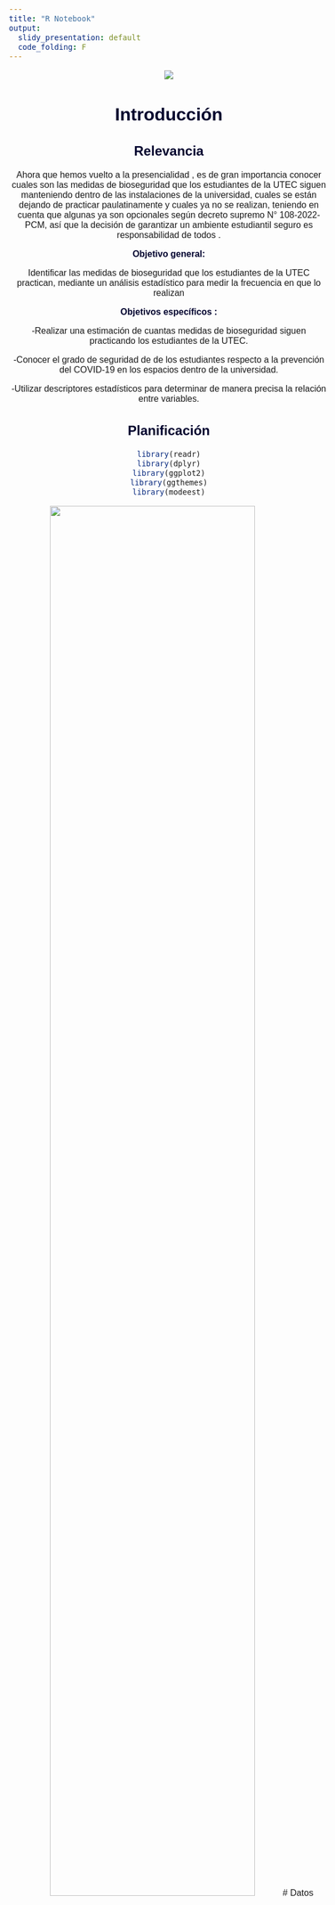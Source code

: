 ```yaml
---
title: "R Notebook"
output:
  slidy_presentation: default
  code_folding: F
---
```


<style type="text/css">
   body{
    font-family: "Helvetica", sans-serif;
    font-size: 16px;
   }
   strong {
    color: #00022e;
   }
   h1, h2 {
    color: #00022e;
   }
  </style>
  <center>
  
![](https://proyectos.utec.edu.pe/themes/custom/utec/logo.png)




# Introducción

## Relevancia    
Ahora que hemos vuelto a la presencialidad , es de gran  importancia conocer cuales son las medidas de bioseguridad que los estudiantes de la UTEC siguen manteniendo dentro de las instalaciones de la universidad, cuales se están dejando de practicar paulatinamente y cuales ya no se realizan, teniendo en cuenta que algunas ya son opcionales según decreto supremo N° 108-2022-PCM, así que la decisión de garantizar un ambiente estudiantil seguro es responsabilidad de todos .

**Objetivo general:**

Identificar las medidas de bioseguridad que los estudiantes de la UTEC practican, mediante un análisis estadístico para medir la frecuencia en que lo realizan

**Objetivos específicos :**

-Realizar una estimación de cuantas medidas de bioseguridad siguen practicando los estudiantes de la UTEC.

-Conocer el grado de seguridad de de los estudiantes respecto a la prevención del COVID-19 en los espacios dentro de la universidad.

-Utilizar descriptores estadísticos para determinar de manera precisa la relación entre variables.


## Planificación

```r
library(readr)
library(dplyr)
library(ggplot2)
library(ggthemes)
library(modeest)

```

![](planificación.jpeg){width=80%}
# Datos

## Recolección de datos 

Para la realización de este trabajo estadístico recolectamos nuestros datos mediante una encuesta creada en Google Forms, el cual contaba con preguntas puntuales relacionadas a las variables, además la mayoría fueron con opciones para evitar que se ingresen datos erróneos o atípicos y se realizara más rápido.

Para tener un mayor alcance cada uno de los integrantes de este grupo salimos a encuestar en puntos concurridos  de la universidad y compartimos nuestro link por grupos masivos de Whatsapp y Telegram en la que se encontraban estudiantes de la UTEC, además par dar un incentivo decidimos realizar un sorteo dirigido a todos los que llenaran la encuesta.

## Población, Muestra, Muestreo
**Población:**

Nuestra población de estudio fueron los estudiantes de pregrado de la Universidad de Ingeniería y Tecnología (UTEC) de todas las carreras y ciclos.

**Muestra:**

El tamaño de nuestra muestra fue de 211 observaciones

**Muestreo:**

El tipo de muestreo que realizamos para este estudio es ***muestreo aleatorio simple***, se determinó esto porque cada alumno de UTEC que pertenece a nuestra muestra tiene la misma probabilidad de ser seleccionado. Debemos recalcar que a pesar de los esfuerzos consideramos que nuestra muestra **no es representativa**, pero nos acercamos a ella.

##  Variables

+---------------------------------+--------------------+-------------------------------+
|VARIABLE                         | tipo               |restricción                    |
|                                 |                    |                               |
+---------------------------------+--------------------+-------------------------------+
|Ciclo                            | categórica-ordinal |Solo se puede escoger  un ciclo|
|                                 |                    |del 1 al 10.                   |
+---------------------------------+--------------------+-------------------------------+
|Carrera                          |categórica-nominal  |Solo se puede elegir una de las|
|                                 |                    |12 opciones.                   |
+---------------------------------+--------------------+-------------------------------+
|Edad                             |numérica-discreta   |entero no negativo mayor o     |
|                                 |                    |igual a 15                     |
+---------------------------------+--------------------+-------------------------------+
|Medidas                          |categórica-nominal  |No hubo restricciones          |
|                                 |                    |                               |
+---------------------------------+--------------------+-------------------------------+
|Alcohol                          |categórica-nominal  |Escoger la frecuencia de uso   |
|                                 |                    |entre 1 y 3.                   |
+---------------------------------+--------------------+-------------------------------+
|Lavado                           |numérica-discreta   |Números enteros y positivos.   |
|                                 |                    |                               |
+---------------------------------+--------------------+-------------------------------+
|Mascarilla                       |numérica -discreta  |Escoger la frecuencia de uso   |
|                                 |                    |entre 1 y 7.                   |
+---------------------------------+--------------------+-------------------------------+
|Dispensadores                    |numérica-discreta   |Escoger entre 0,1,2 o          |
|                                 |                    |más de dos veces.              |
+---------------------------------+--------------------+-------------------------------+
|Quitarte                         |categórica-nominal  |Frecuencia entre 1 y 3.        |
|                                 |                    |                               |
+---------------------------------+--------------------+-------------------------------+
|Dosis                            | numérica-discreta  |Número entero entre el 0 y 4.  |
|                                 |                    |                               |
+---------------------------------+--------------------+-------------------------------+
|Contagio                         | categórica-nominal |Escoger solo entre si, no y    |
|                                 |                    |no lo  sé.                     |
+---------------------------------+--------------------+-------------------------------+
|Num_Covid                        | numérica-discreta  |Valores entre 0 y 3.           |
|                                 |                    |                               |
+---------------------------------+--------------------+-------------------------------+
|Aula_ventilada                   |categórica-nominal  |Valores entre si, no y         |
|                                 |                    |a veces.                       |
+---------------------------------+--------------------+-------------------------------+
|Num_medidas                      |numérica-discreta   |Valores entre 1 a 3 y          |
|                                 |                    |más de tres.                   |
+---------------------------------+--------------------+-------------------------------+
|Riesgo                           |categórica-nominal  |Escoger valores entre          |
|                                 |                    |si y no.                       |
+---------------------------------+--------------------+-------------------------------+
|Espacios                         |categórica-nominal  |Entre, ascensor,cubículo       |
|                                 |                    |aula sin ventilación,comedor.  |
+---------------------------------+--------------------+-------------------------------+

## Limpieza de datos

Una vez instalada la librería `readr` y la librería `dplyr`, lo que haremos es llamar a las librerías usando las funciones.

```r
library(readr)
library(dplyr)
```
Cargamos librerías adicionales
```r
library(stringr)
library(ggplot2)
library(stringr)
library (FinCal)
library (hexbin)
```

Ahora que las librerías estén llamadas, estás nos ayudaran a poder leer nuestra tabla de datos, a esta tabla que será leída la llamaremos DB ---> que significará datos bioseguridad

```r
DB <- read_csv(file = "Medidas.csv")
```
Una vez incorporada la tabla y asignada al Rstudio dentro de nuestra variable, la llamamos, para un mejor panorama también usaremos `head` y `tail` para poder observar las 6 y ultimas filas de nuestra tabla.
```r
DB
```
```r
head(DB)#Está función nos ayudará para visualizar las 6 primeras filas
tail(DB)#Está función nos ayudará para visualizar las 6 ultimas filas
```
Usaremos `ncol` que sirve para ver el numero de variables (columnas) y `nrow` para conocer las observaciones(la cantidad de filas)
```r
ncol(DB)
```
```r
nrow(DB)
```
Observamos que la cantidad de **variables** es 19 de los cuales tendremos que revisar si todas son significativas para nuestro estudio estadístico, de lo contrario tendremos que eliminarlas. Por otro lado tenemos 211 observaciones.

Usando `names` conoceremos dichas variables, Ahora que tenemos nuestras variables a la vista, existen variables que no son son relevantes para nuestro estudio estadístico, entonces las eliminaremos, por ejemplo: `Marca temporal` , `Dirección de correo electrónico` y `Nombres y apellidos`.
```r
names(DB)
```
Para poder descartar las variables mencionadas anteriormente usaremos `selec` y procedemos a escoger el rango de variables descartadas en este caso por ser contiguas, estás serán almacenadas en otra variable llamada **DA**.
```r
select(DB,-1:-3)->DA
DA
```

Observamos que tenemos 16 variables significativas para el estudio estadístico, pero con los nombres de estás no tan manejables. Ahora lo que haremos es renombrarlas, por ejemplo `¿En qué ciclo te encuentras actualmente?` podemos cambiarlo a `Ciclo`.

**Renombramos** las variables para facilitar el uso de estas mediante `rename`, estás nuevas variables serán guardadas en **DDHS** .

VARIABLES:

 - Ciclo = '¿En qué ciclo te encuentras actualmente?'
 
 - Medidas='¿Qué medidas bioseguridad usas para evitar contagiarte de Covid - 19 dentro de UTEC?', Alcohol='¿Llevas alcohol en gel al salir?
', 
 - Lavado='Cantidad de veces que se lava las manos al día (Ej: 4)', 
 
 - Mascarilla='¿Con qué frecuencia sueles desechar tu mascarilla a la semana?', Dispensadores='Cantidad de veces al día que utiliza   - los dispensadores de alcohol en gel ubicado en los distintos espacios de la UTEC', 
 - Quitarte='¿Sueles quitarte la mascarilla dentro del campus? Recuerda que ahora es opcional.', Dosis= '¿Cuántas dosis de la vacuna contra el Covid-19 tienes?\nhttps://carnetvacunacion.minsa.gob.pe/#/auth (Mediante este link puedes acceder a tu carnet de vacunación)\n', 
Contagiado='¿Te has contagiado de COVID-19 anteriormente?', 
Num_covid='¿Cuántas veces has tenido Covid-19? (Comprobado mediante prueba)', 
Ventilada='Durante tus clases presenciales ¿Suelen tener el aula ventilada?', Num_medidas='¿Cuántas medidas de bioseguridad encontraste en la universidad (UTEC) ?', Riesgo='¿Consideras que dentro de la universidad hay espacios de riesgo de contagio?', Espacios='¿Qué espacios consideras que son propensos a contagios?' )->DDHS

```r
rename(DA,Ciclo = '¿En qué ciclo te encuentras actualmente?', Medidas='¿Qué medidas bioseguridad usas para evitar contagiarte de Covid - 19 dentro de UTEC?', Alcohol='¿Llevas alcohol en gel al salir?
', Lavado='Cantidad de veces que se lava las manos al día (Ej: 4)', Mascarilla='¿Con qué frecuencia sueles desechar tu mascarilla a la semana?', Dispensadores='Cantidad de veces al día que utiliza los dispensadores de alcohol en gel ubicado en los distintos espacios de la UTEC', Quitarte='¿Sueles quitarte la mascarilla dentro del campus? Recuerda que ahora es opcional.', Dosis= '¿Cuántas dosis de la vacuna contra el Covid-19 tienes?\nhttps://carnetvacunacion.minsa.gob.pe/#/auth (Mediante este link puedes acceder a tu carnet de vacunación)\n', Contagiado='¿Te has contagiado de COVID-19 anteriormente?', Num_covid='¿Cuántas veces has tenido Covid-19? (Comprobado mediante prueba)', Ventilada='Durante tus clases presenciales ¿Suelen tener el aula ventilada?', Num_medidas='¿Cuántas medidas de bioseguridad encontraste en la universidad (UTEC) ?', Riesgo='¿Consideras que dentro de la universidad hay espacios de riesgo de contagio?', Espacios='¿Qué espacios consideras que son propensos a contagios?',Tiempo='¿Que tiempo demoras lavandote las manos?' )->DDHS

DDHS
```
### DataFrame(implementacion y descarte de variables)

Una vez llamamos a nuestra nueva y actualizada data frame (DDHS) se aprecia el cambio de variables correctamente.

Para categorizar  nuestras variables nos podemos apoyar mediante funciones de **R** como `str`, luego a `spec`, incluso con líneas de código.

```r
str(DDHS)
```
```r
unique(DDHS$Num_medidas)
unique(DDHS$Alcohol)
unique(DDHS$Quitarte)
```

```r
spec(DDHS)
```



```r
tipos =  DDHS%>% sapply(class) %>% as.data.frame() %>% rename(tipo = 1)
tipos
```
Seleccionamos las columnas tipo factor .Un factor es una variable categórica con número finito de valores o niveles
```r
numeCol <- c("Edad", "Lavado", "Mascarilla", "Dispensadores", "Dosis", "Num_covid", "Num_medidas","Tiempo")
facCol <- names(DDHS)[!names(DDHS) %in% numeCol]
DDHS[facCol] <- lapply(DDHS[facCol],FUN =factor)
str(DDHS)
```
```r
numéricas <- length(select_if(DDHS, is.numeric)) #cantidad de variables numéricas (length mide la cantidad de un vector)
numéricas
```
```r
categóricas <-length(DDHS)-numéricas
categóricas
```

Ahora que nuestras variables están categorizadas y renombradas buscaremos si existen datos faltantes en nuestro data frame(*DDHS*), esto mediante  `sum` y `is.na`.
```r
sum(is.na(DDHS))
```

```r
summary(DDHS)
```

Observamos que tenemos **81** datos faltantes

Ahora si queremos saber la cantidad de datos incompletos y completos lo podemos hacer mediante `complete.cases` y su respectiva negación.

```r
datos_c <- sum(complete.cases(DDHS))
datos_i <- sum(!complete.cases(DDHS))
datos_c
datos_i
```
### Ciclo

```r
table(DDHS$Ciclo)
```
Como podemos apreciar los ciclos están desordenados, no existen datos atípicos ni tampoco datos faltantes. Solo necesitaríamos el orden.

```r
table(factor(DDHS$Ciclo, levels = c("Primer ciclo", "Segundo ciclo", "Tercer ciclo", "Cuarto ciclo", "Quinto ciclo", "Sexto ciclo", "Séptimo ciclo", "Octavo ciclo", "Noveno ciclo", "Décimo ciclo"), ordered = TRUE))

```
Ya tenemos ordenado nuestros ciclos.

### Carrera

```r
table(DDHS$Carrera)
```
En nuestra encuesta existía la opción de marcar tu carrera, por ende no existe respuestas propensas al mal formato o diferentes caracteres. 


### Edad

```r
table(DDHS$Edad)
```
Si  queremos revisar la existencia de datos faltantes...
```r
sum(is.na(DDHS$Edad))
```
Tenemos 0 datos faltantes y con edades que corresponden de cierta manera o no se prestan como **Datos Atípicos**, esta explicación se va a ver de mejor manera en el Diagrama de Caja y bigotes en el próximo slide.



### Alcohol

Como tenemos valores numerarios que representan frecuencia de uso de alcohol en gel, sería conveniente describirla de mejor manera literalmente.

```r
table(DDHS$Alcohol)
```
Esta limpieza es **AGRESIVA**.

Veamos una limpieza menos agresiva 

Revisen las funciones `grep` y `gsub`.

```r
? gsub

```


```r
? grep
```


```r
DDHS$Alcohol <- gsub(1, "Nunca", DDHS$Alcohol) 
DDHS$Alcohol <- gsub(2, "A veces", DDHS$Alcohol) 
DDHS$Alcohol <- gsub(3, "Siempre", DDHS$Alcohol) 
```
```r
DDHS$Alcohol
```
Ahora ya están correctamente descritas.



### Lavado

```r
table(DDHS$Lavado)
```
De la tabla de datos se observa que existen datos donde personas se lavan la mano con frecuencias fuera de lo común, podríamos considerar que a partir de 20 veces al día se vuelve fuera de lo común, pero ¿existirá en sí personas que se laven la mano hasta 58 veces por día?, la respuesta de cierta manera tiene algo de veracidad, pues poniéndonos en el peor caso es que exista personas con **TOC** (Trastorno obsesivo Compulsivo), pues este tipo de personas se lavan la mano hasta más de 100 veces al día. 

### Mascarilla - ¿Con qué frecuencia sueles desechar tu mascarilla a la semana?

```r
table(DDHS$Mascarilla)
```
La base de datos para la variable `Mascarilla` se encuentra conforme y no encontramos nada fuera de la realidad.


###  Dispensadores - Cantidad de veces al día que utiliza - los dispensadores de alcohol en gel ubicado en los distintos espacios de la UTEC
```r
table(DDHS$Dispensadores)
```
Los datos brindados por parte de los encuestados **no** se prestan para posibles malas interpretaciones, luego en el análisis descriptivo observaremos que en el diagrama de cajas las edades no están tan dispersas.


### Quitarte - ¿Sueles quitarte la mascarilla dentro del campus? Recuerda que ahora es opcional

```r
table(DDHS$Quitarte)
```
Observamos que existen valores numéricos, lo cual no es cierto pues estás son categóricas dado que representan intensidad, entonceslo que haremos es darle un formato literal para su mejor interpretación gráfico un próximo gráfico. 

```r
DDHS$Quitarte <- gsub(1, "Nunca", DDHS$Quitarte) 
DDHS$Quitarte <- gsub(2, "A veces", DDHS$Quitarte) 
DDHS$Quitarte <- gsub(3, "Siempre", DDHS$Quitarte) 
```


```r
DDHS$Quitarte
```


### Dosis - ¿Cuántas dosis de la vacuna contra el Covid-19 tienes?

```r
table(DDHS$Dosis)
```
Los datos obtenidos son los mostrados, existen personas (1 persona) que aún no se ha vacunado, posiblemente porque no cree en las vacunas o que su cuerpo tenga algún tipo de rechazo hacia ellas, luego como máximo tenemos 4 vacunas que también está dentro del rango común y establecido por EsSalud.

Entonces estos datos que mencionan que se vacunaron 0, 1 y 2 veces a la fecha las consideraremos por el argumento mencionado anteriormente, Si bien la Universidad UTEC puso como restricción  que se volvería a la presencialidad siempre y cuando el alumno presente su carné de vacunación con 3 dosis, creemos que estás fueron justificadas.


### Contagiado - ¿Te has contagiado de COVID-19 anteriormente?

```r
table(DDHS$Contagiado)
```


### Num_covid - ¿Cuántas veces has tenido Covid-19? (Comprobado mediante prueba)

```r
table(DDHS$Num_covid)
```

### Ventilada - Durante tus clases presenciales ¿Suelen tener el aula ventilada?

```r
unique(DDHS$Ventilada)
```
Se observa que existe un **NA** entonces no la optaremos.




### Num_medidas - ¿Cuántas medidas de bioseguridad encontraste en la universidad (UTEC) ?

```r
table(DDHS$Num_medidas)
```


### Riesgo - ¿Consideras que dentro de la universidad hay espacios de riesgo de contagio?

```r
table(DDHS$Riesgo)
```

### Espacios - ¿Qué espacios consideras que son propensos a contagios?

```r
unique(DDHS$Espacios)
```




# Análisis  Descriptivo

## Descriptores Gráficos y Numéricos para una variable 
**Categóricas**
 
 **ciclo:**
 
 Esta variable nos permitirá conocer si el nivel del ciclo influye en la responsabilidad de cuidado.
 
```r
table(factor(DDHS$Ciclo, levels = c("Primer ciclo", "Segundo ciclo", "Tercer ciclo", "Cuarto ciclo", "Quinto ciclo", "Sexto ciclo", "Séptimo ciclo", "Octavo ciclo", "Noveno ciclo", "Décimo ciclo"), ordered = TRUE))

```

```r
ggplot(DDHS) +
  aes(x = reorder(Ciclo, Ciclo, function(x)+length(x))) +
  geom_bar(fill = "light blue") +
  labs(
    x = "Ciclos",
    y = "Frecuencia",
    title = "VARIABLE CICLO"
  ) +
  coord_flip() +
  theme_gray() +
  theme(
    plot.title = element_text(size = 15L,
    face = "bold.italic",
    hjust = 0.5),
    axis.title.y = element_text(size = 13L,
    face = "bold.italic"),
    axis.title.x = element_text(size = 13L,
    face = "bold.italic")
  )
```

 Observamos que no hay ninguna anomalía con respecto a la variable de ciclo , solo que se encuentran menos encuestados en las de ciclo mayores y más encuestados en el ciclo 3.


**Carrera**

```r
ggplot(DDHS) +
  aes(x = reorder(Carrera, Carrera, function(x)+length(x))) +
  geom_bar(fill = "green") +
  labs(
    x = "Carreras",
    y = "Frecuencia",
    title = "VARIABLE CARRERA"
  ) +
  coord_flip() +
  theme_gray() +
  theme(
    plot.title = element_text(size = 15L,
    face = "bold.italic",
    hjust = 0.5),
    axis.title.y = element_text(size = 13L,
    face = "bold.italic"),
    axis.title.x = element_text(size = 13L,
    face = "bold.italic")
  )
```
```r
table(DDHS$Carrera)
```

Este gráfico de barras invertido nos muestra un resumen de la cantidad de alumnos por carrera en orden decreciente a fin de diferenciarlas, esta data fue corroborada por las oficinas de UTEC el cual dijeron que por ejemplo hay mayor cantidad de alumnos en Ingeniería Industrial e Ingeniería Civil.

MODA:
Se aprecia que la carrera de Ingeniería Industrial es la que más se repite.

**Alcohol**

Esta variable nos permitirá conocer si suelen llevar alcohol en gel los estudiantes de UTEC.

```r
ggplot(DDHS) +
  aes(x = reorder(Alcohol,Alcohol, function(x)-length(x))) +
  geom_bar(fill = "blue") +
  labs(
    x = "Llevar alcohol en gel al salir",
    y = "Frecuencia",
    title = "VARIABLE ALCOHOL"
  ) +
  theme_gray() +
  theme(
    plot.title = element_text(size = 15L,
    face = "bold.italic",
    hjust = 0.5),
    axis.title.y = element_text(size = 13L,
    face = "bold.italic"),
    axis.title.x = element_text(size = 13L,
    face = "bold.italic")
  )
```
```r
table(DDHS$Alcohol)
```

De esta gráfica podemos interpretar que la mayoría solo lleva a veces el alcohol en gel, y la minoría siempre lo realiza, es decir están dejando de practicar esta medida paulatinamente
MODA:
Se observa que el dato que más se repite es la respuesta "A veces"


**Quitarte mascarilla**
Como sabemos a partir del 28 de agosto el gobierno oficializó el uso opcional de mascarillas para los estudiantes en las aulas, según lo establece el decreto supremo n° 108-2022-PCM, así que  esta variable nos permitirá conocer si los Utecsinos  ya están dejando paulatinamente esta medida, o si algunos a pesar de que sea opcional si desean seguir utilizando como una medida de prevención no solo del COVID-19 sino  de otras enfermedades.   


```r
ggplot(DDHS) +
  aes(x = reorder(Quitarte,Quitarte, function(x)-length(x))) +
  geom_bar(fill = "red") +
  labs(
    x = "Sueles quitarte la mascarilla dentro de la universidad",
    y = "Frecuencia",
    title = "VARIABLE QUITARTE_MASCARILLA"
  ) +
  theme_gray() +
  theme(
    plot.title = element_text(size = 15L,
    face = "bold.italic",
    hjust = 0.5),
    axis.title.y = element_text(size = 13L,
    face = "bold.italic"),
    axis.title.x = element_text(size = 13L,
    face = "bold.italic")
  )
```




**Contagiado**

Esta variable nos permitirá mapear la cantidad de Utecinos que se han contagiado 

```r
ggplot(DDHS) +
  aes(x = Contagiado) +
  geom_bar(fill = "light blue") +
  labs(
    x = "Contagiado - ¿Te has contagiado de COVID-19 anteriormente?",
    y = "Frecuencia",
    title = "VARIABLE CONTAGIADO"
  ) +
  theme_gray() +
  theme(
    plot.title = element_text(size = 15L,
    face = "bold.italic",
    hjust = 0.5),
    axis.title.y = element_text(size = 13L,
    face = "bold.italic"),
    axis.title.x = element_text(size = 13L,
    face = "bold.italic")
  )
  
```

```r
table(DDHS$Contagiado)
```

Este gráfico nos muestra la comparación de respuestas brindadas por parte de los alumnos UTEC acerca si ya han tenido Covid anteriormente,  103 personas respondieron que sí, 61  que no tuvieron COVID-19 y 47 que no sabían, entonces podemos deducir que la moda es la respuesta "sí".



***Variables Numéricas***

 **Edad:**
 
Esta variable se utilizó para verificar que se está cumpliendo y llegando con el público objetivo, para analizarlo se realizó una tabla de esa variable


```r
boxplot(DDHS$Edad
        , main = "Edades registradas"
        , xlab = "Edad (años)"
        , horizontal = TRUE
        )
```


 Mediante el diagrama de cajas observamos que el 50 % de los encuestados se encuentran en un rango de 18 a 20 años , hay 3 entre 23 y 26 que si bien son algo alejado de nuestra RIC , no se considera atípico ya que es una edad normal para estar cursando el pregrado.
 
```r
#Descriptores de ubicación 
round(mean(DDHS$Edad),2)
mfv(DDHS$Edad)
median(mean(DDHS$Edad))
max(DDHS$Edad)
```
Ahora si consideramos con datos atípicos:

```r
round(mean(DDHS$Edad[!DDHS$Edad%in% boxplot.stats(DDHS$Edad)$out],na.rm=T),2)

```



**Dosis**

Esta variable se utilizó para poder saber la cantidad de veces que la persona se vacunó. 
```r
ggplot(DDHS) +
  aes(x = "", y = as.numeric(Dosis)) +
  geom_boxplot(fill = "light blue") +
  labs(y = "Dosis", title = "¿Cuántas dosis de la vacuna contra el Covid-19 tienes?") +
  coord_flip() +
  theme_gray() +
  theme(
    plot.title = element_text(size = 15L,
    face = "bold.italic",
    hjust = 0.5),
    axis.title.y = element_text(size = 13L,
    face = "bold.italic")
  )


```
De la gráfica de caja se aprecia que en la gráfica de cajas y bigotes debido a que son 5 datos entonces solo tiene una mediana y según el gráfico es el numero **3**, 

```r
round(mean(DDHS$Dosis),2)
mfv(DDHS$Dosis)
median(DDHS$Dosis)
```
Ahora si consideramos con datos atípicos:

```r
round(mean(DDHS$Dosis[!DDHS$Dosis%in% boxplot.stats(DDHS$Dosis)$out],na.rm=T),2)

```


**Lavado**


```r
boxplot(DDHS$Lavado
        , main = "Variable Lavado"
        , xlab = "Cantidad de veces que se lava las manos al día"
        , horizontal = TRUE
        )
```


```r
library(modeest)
hist(DDHS$Lavado, xlab="Lavado - Cantidad de veces que se lava las manos al día (Ej: 4)", main="HISTOGRAMA DE LAVADO", breaks=15, col="light blue")
abline(v=mean(DDHS$Lavado),col="red")
abline(v=mfv(DDHS$Lavado),col="green")
abline(v=median(DDHS$Lavado),col="blue")
legend("topright", c("Promedio", "Moda","Mediana"), col=c("red", "green", "blue"), lty=1:1, lwd=5)

```
```r
round(mean(DDHS$Lavado),2)
mfv(DDHS$Lavado)
median(DDHS$Lavado)
```
Ahora si consideramos con datos atípicos:

```r
round(mean(DDHS$Lavado[!DDHS$Lavado%in% boxplot.stats(DDHS$Lavado)$out],na.rm=T),2)

```


La mayoría de personas se lavan 5 veces al día, 


**Mascarilla**


```r
boxplot(DDHS$Mascarilla
        , main = "Variable Mascarilla"
        , xlab = "¿Con qué frecuencia sueles desechar tu mascarilla a la semana?"
        , horizontal = TRUE
        )
```

```r
hist(DDHS$Mascarilla, xlab="Mascarilla", main="HISTOGRAMA DE MASCARILLA", breaks=15, col="light blue")
abline(v=mean(DDHS$Mascarilla),col="red")
abline(v=mfv(DDHS$Mascarilla),col="green")
abline(v=median(DDHS$Mascarilla),col="blue")
legend("topright", c("Promedio", "Moda","Mediana"), col=c("red", "green", "blue"), lty=1:1, lwd=5)
```
```r
round(mean(DDHS$Mascarilla),2)
mfv(DDHS$Mascarilla)
median(DDHS$Mascarilla)
```
Ahora si consideramos con datos atípicos:

```r
round(mean(DDHS$Mascarilla[!DDHS$Mascarilla%in% boxplot.stats(DDHS$Mascarilla)$out],na.rm=T),2)

```




**Dispensadores**

```r
hist(DDHS$Dispensadores, xlab="Dispensadores", main="HISTOGRAMA DE EDAD",breaks=15,col="light blue")
abline(v=mean(DDHS$Dispensadores),col="red")
abline(v=mfv(DDHS$Dispensadores),col="green")
abline(v=median(DDHS$Dispensadores),col="blue")
legend("topright",c("Promedio","Moda","Mediana"),col=c("red","green","blue"),lty=1:1,lwd = 5)
```
```r
boxplot(DDHS$Dispensadores
        , main = "Variable Dispensadores"
        , xlab = "Cantidad de veces al día que utiliza los dispensadores de alcohol en gel ubicado en los distintos espacios de la UTEC"
        , horizontal = TRUE
        )
table(DDHS$Dispensadores)
```


```r
round(mean(DDHS$Dispensadores),2)
mfv(DDHS$Dispensadores)
median(DDHS$Dispensadores)
```
Ahora si consideramos con datos atípicos:

```r
round(mean(DDHS$Dispensadores[!DDHS$Dispensadores%in% boxplot.stats(DDHS$Dispensadores)$out],na.rm=T),2)

```


**Num_covid**
Boxplot
```r
boxplot(DDHS$Num_covid)
table(DDHS$Num_covid)
```

```r
hist(DDHS$Num_covid, xlab="Numero de veces que se han contagiado de Covid-19 certificado con prueba", main="HISTOGRAMA DE N° DE VECES QUE SE HAN CONTAGIADO DE COVID-19",breaks=15,col="light blue")
abline(v=mean(DDHS$Num_covid),col="red")
abline(v=mfv(DDHS$Num_covid),col="green")
abline(v=median(DDHS$Num_covid),col="blue")
legend("topright",c("Promedio","Moda","Mediana"),col=c("red","green","blue"),lty=1:1,lwd = 5)
```
```r
round(mean(DDHS$Num_covid),2)
mfv(DDHS$Num_covid)
median(DDHS$Num_covid)
```
Ahora si consideramos con datos atípicos:

```r
round(mean(DDHS$Num_covid[!DDHS$Num_covid%in% boxplot.stats(DDHS$Num_covid)$out],na.rm=T),2)

```


**Num_medidas**
Boxplot
```r
boxplot(DDHS$Num_medidas)
table(DDHS$Num_medidas)
```


```r
hist(DDHS$Num_medidas, xlab="Num_medidas - ¿Cuántas medidas de bioseguridad encontraste en la universidad (UTEC) ?", main=" N° medidas de bioseguridad encontraste en la universidad (UTEC)",breaks=15,col="light blue")
abline(v=mean(DDHS$Num_medidas),col="red")
abline(v=mfv(DDHS$Num_medidas),col="green")
abline(v=median(DDHS$Num_medidas),col="blue")
legend("topright",c("Promedio","Moda","Mediana"),col=c("red","green","blue"),lty=1:1,lwd = 5)
```
```r
round(mean(DDHS$Num_medidas),2)
mfv(DDHS$Num_medidas)
median(DDHS$Num_medidas)
```
Ahora si consideramos con datos atípicos:

```r
round(mean(DDHS$Num_medidas[!DDHS$Num_medidas%in% boxplot.stats(DDHS$Num_medidas)$out],na.rm=T),2)

```
## Descriptores Gráficos y Numéricos para dos variables

### Numerica-Categórica

**Quitarte vs Dosis**

```r
mosaicplot(DDHS$Quitarte~DDHS$Dosis, xlab = "Quitarse la mascarilla", ylab = "Dosis", main = "GRAFICA DE RELACION SISTEMA VS SATISFACCIÓN", col = "light blue")
```
Esta gráfica llamada mosaico nos ayuda a relacionar variables categóricas y numéricas, por ejemplo observamos que los que tienen 3 dosis suelen quitarse la mascarilla con más frecuencia.

**Num_medidas vs Riesgo **

```r
mosaicplot(DDHS$Num_medidas~DDHS$Riesgo, xlab = "Número de medidas que practica", ylab = "Espacios de riesgo en la UTEC", main = "GRAFICA DE RELACION RIESGO CON NÚMEROS DE MEDIDAS QUE PRÁCTICA", col = "light blue")
with(DDHS, boxplot(Num_medidas ~ Riesgo))
```

Los Alumnos de UTEC que refirieron que "Sí" consideran que hay espacio de contagio dentro de la universidad son los que practican entre 2 o 3 medidas de prevención, lo que significa que les preocupa mantener un ambiente seguro estudiantil.


### Numérica-Numérica

**Edad Vs Dosis**

```r
plot(DDHS$Edad, DDHS$Dosis)
# Línea de regresión

model1 <-lm(DDHS$Dosis~ DDHS$Edad)
abline(model1,col="red" , lwd=2)

# Correlación de Pearson
text(paste("Correlación:", round(cor(DDHS$Edad, DDHS$Dosis), 2)), x = 18, y = 2.5)

```

```r
smoothScatter(DDHS$Dosis~ DDHS$Edad)
abline(model1, col="red", lwd=2)
```
```r
summary(model1)
```
Se aprecia una linea en nuestro gráfico, esta se forma por los siguientes parámetros por ejemplo el intercepto, el termino independiente, es así que nosotros podemos estimar un aproximado, en este caso nuestra correlación es débil pues es un valor cercano a cero.
```r
plot(DDHS$Lavado, DDHS$Tiempo)
# Línea de regresión

model2 <-lm(DDHS$Tiempo~ DDHS$Lavado)
abline(model2,col="red" , lwd=2)

# Correlación de Pearson
text(paste("Correlación:", round(cor(DDHS$Lavado, DDHS$Tiempo), 2)), x = 18, y = 2.5)

```

```r
smoothScatter(DDHS$Tiempo~ DDHS$Lavado)
abline(model2, col="red", lwd=2)
```
```r
summary(model1)
```
En nuestro gráfico se aprecia una correlación *FUERTE POSITIVA*, esto nos sirve para poder estimar los valores de Tiempo que depende de lavado, pues tenemos parámetros de nuestra linea como el intercepto y termino independiente.




#Variable Aleatoria

##Bernoulli

Usaremos la variable "Riesgo" la cual refiere si los estudiantes de la Utec, consideran que hay o no espacios de  de contagio dentro del campus.


Definimos la variable aleatoria X:
Entonces:
$$\mathbb{X}\sim\mathsf{Ber}(p)$$
```r

bernoulli <- gsub("Sí",1, DDHS$Riesgo) 
bernoulli2<- gsub("No",0, bernoulli) 
s<-sum(as.numeric(bernoulli2))
n<-nrow(DDHS)
probabilidad=(s/n)
table(bernoulli2)
```


Éxito:
$$(\mathbb{X}=1)si \hspace{0.1cm}el\hspace{0.1cm}alumno\hspace{0.1cm}considera\hspace{0.1cm}espacios\hspace{0.1cm}de\hspace{0.1cm}riesgos$$
Fracaso
$$(\mathbb{X}=0)si \hspace{0.1cm}el\hspace{0.1cm}alumno\hspace{0.1cm}no\hspace{0.1cm}considera\hspace{0.1cm}espacios\hspace{0.1cm}de\hspace{0.1cm}riesgos$$

¿Cuál es la probabilidad que los alumnos encuestados consideren que existe espacios de riesgo dentro de la UTEC?

```r
probabilidad
```
¿Cuál es la probabilidad que los alumnos encuestados consideren que no existen  expacios de riesgo dentro de la utec?

```r
1-probabilidad
```


##Binomial
Si conocemos la probabilidad del número de éxitos en una secuencia *n* ensayos de Bernoulli con una probabilidad *p* fija entre sí. Decidimos aplicar esta función para la variable *Riesgo* del cual ya tenemos su bernoulli.


Parámetros:
$$\mathbb{Y}\sim\mathsf{Bin}(p,n)$$

$$\quad \begin{align} &n = Tamaño \hspace{0.1cm}de\hspace{0.1cm} la \hspace{0.1cm}muestra=211 \\& p = Probabilidad\hspace{0.1cm} de \hspace{0.1cm}exito=0.62\qquad\end{align}$$
$$Rango(\mathbb{Y})={0,1,2,\ldots , 211}$$




Ejemplo1:
En una Encuesta a una muestra de 211 estudiantes de la UTEC, respecto  si consideran que existe espacios de riesgo, existe una probabilidad de que el 37.9% delos estudiantes consideren que no. ¿Cuál es el porcentaje de probabilidad de que 131 de los encuestados seleccionados al azar señalen que sí?

```r
sí <- 1-0.379

probabilidad <-dbinom(131,211,sí)
probabilidad
porcentaje<-probabilidad*100
porcentaje
```
Función de probabilidad:
```r

plot(dbinom(1:132, size = 132, prob =0.62 ), type = "h", lwd = 2,
     main = "Función de probabilidad binomial",
     ylab = "P(X = x)", xlab = "Número de éxitos")



```
Ejemplo 2:
De la misma muestra  cual es la probabilidad que menos de 150 estudiantes mencionen que si existen espacios de riesgo si la probabilidad de éxito por ensayo es 0.62


```r
#No debe incluir el 150
pbinom(149,211,0.62)

```

Como la distribución binomial es discreta, la probabilidad acumulada lo calculamos como la suma de las correspodientes probabilidades de la función de probabilidad


```r
plot(0:149,pbinom(0:149,149,0.62),xlab="0:150",ylab="Probabilidad",col="68",pch="O")
```





##Normal

Nuestra Variable *Tiempo* sigue una distribución Normal , ya que la gráfica de distribución es una campana de Gauss simétrica.

Gráfica de lA  distribución Normal:
```r
P <-DDHS$Tiempo[!is.na(DDHS$Tiempo) & DDHS$Tiempo!= 0]
#des
  Mu <- mean(P)
Sigma <- sd(P)
Xs <- seq(min(P) - 5, max(P) + 5, 0.1)
Ys <- dnorm(Xs, mean=Mu, sd=Sigma) #Función de Densidad
hist(P, prob=TRUE, ylim=c(0,0.15), xlim=c(min(P) - 5, max(P) + 5),breaks=seq(0,30,3), ylab="Densidad",xlab="Tiempo de lavado de manos", main=paste("Comparación de aproximación normal con histograma de P"), col="cyan")
lines(Xs, Ys, type="l", col="green", lwd=2)#Gráfico de densidad de la normal
abline(v=mean(DDHS$Tiempo),col="red")#Linea de media
lines(density(DDHS$Tiempo), col="Black",lwd=3)#Linea de densidad

```
Parámetros:
$$X\sim\mathsf{Nor}(\mu, \sigma)$$
$$\mu= Media=16.1$$
$$\sigma= Desviación\hspace{0.1cm} estándar=6.77$$
```r
round(mean(DDHS$Tiempo),2)
median(DDHS$Tiempo)
round(sd(DDHS$Tiempo),2)
```


*Tamaño de la Muestra*

Hallamos el tamaño de la muestra con una precisión de 0.7513
$$\mathbb{P}\left(\left|\overline{X}_n-\mu\right|\leq0.7513\right)\geq 0.2487$$

```r
sd <-sd(DDHS$Tiempo)
nivel<-0.2487
z <- qnorm((1-nivel) / 2, lower.tail = FALSE)

n1 <- (((sd)*qnorm(nivel))/z)^2
n1
```
La muestra que cumple esta condición es 211, justamente el tamaño de muestra de nuestro estudio.

*Intervalo de confianza*

Si encuestamos a 211 estudiantes de la UTEC tenemos una media muestral de 16,1 y una 
desviación estándar poblacional conocida de 6,77. 
1 ¿Cuál es el intervalo de confianza con una precisión de 0.7513?
 $$ {a/2}=0.3169$$

 $$ Z_{a/2}=Z_{0.05/2}=0.31$$


```r
sigma <-round(sd(DDHS$Tiempo),2)
n <-211
xbarra <- mean(DDHS$Tiempo)

izq <- xbarra - z*sigma/sqrt(n)

der <- xbarra + z*sigma/sqrt(n)

P <-DDHS$Tiempo[!is.na(DDHS$Tiempo) & DDHS$Tiempo!= 0]
 Mu <- mean(P)
Sigma <- sd(P)

Ys <- dnorm(Xs, mean=Mu, sd=Sigma) #Función de Densidad
plot(Xs, Ys, type="l", col="green", lwd=2)
abline(v=c(izq,der), lty = 2, col = "red")
abline(h = 0, col = "gray")
abline(v=mean(DDHS$Tiempo),col="Blue")#Linea de media
```

```r
izq
der
```

$$15.96<u<16.25$$



El tiempo de lavado de manos de los 211 alumnos UTEC tiene una distribución normal con una media de 16.23 segundos y una desviación estándar de 16.73 segundos. Halle la probabilidad de que el tiempo de lavado de un alumno requiera más de 15 segundos

```r
pnorm(15,16.23,16.73)

```
Se sabe que X es una distribución normal de media igual a 16.23 y desviación estándar igual a 16.73, entonces calcule la media y desviación estándar para Z=(X-1)/2

Por propiedad sabemos que:
$$Si\ \ \ X\sim\mathsf{Nor}(\mu, \sigma){  \ \ } entonces {\ \ }{\displaystyle aX+b\sim N(a\mu +b,a^{2}\sigma ^{2})}. $$

$$X\sim\mathsf{Nor}(1/2\mu\ -1/2, \ a^2\sigma^2)$$

$$X\sim\mathsf{Nor}(1/2\ (16.23)\ -1/2, \ (1/2)^2\ (16.76)^2)$$
$$Media\ = \mathsf{}(1/2(16.23))\ =\ 8.12 $$
$$Desviación \ \ estándar\ = \mathsf{}((1/2)^2(16.23)^2)\ =\ 65.85 $$



##Poisson

Distribución 
```r
P <-DDHS$Lavado[!is.na(DDHS$Lavado) & DDHS$Lavado!= 0]
#des
  Mu <- mean(P)
Sigma <- sd(P)
Xs <- seq(min(P) - 5, max(P) + 5, 0.1)
Ys <- dpois(Xs, Mu)
hist(P, prob=TRUE, ylim=c(0, 0.25), xlim=c(min(P) - 5, max(P) + 5),breaks = seq(0,15,1), ylab="Densidad", main=paste("Comparación de aproximación Poisson con histograma de P"), col="cyan")
lines(Xs, Ys, col="green", lwd=2)
lines(density(DDHS$Lavado), col="Black",lwd=3)
```

Parámetros:

$$X\sim\mathsf{poisson}(λ)$$

donde *λ* es:
$$λ=Probabilidad \hspace{0.1cm}de \hspace{0.1cm}exito$$
```r
landa=round((mean(DDHS$Lavado)),)
landa
```
$$Rango(\mathbb{X})={0,1,2,3,4,5,6,7,8,9}$$


Se sabe que en la encuesta respecto a la cantidad de veces que se lavan las manos por día, el promedio es 6, ¿Cuál es la probabilidad que se laven 5 veces las manos por 1 día?

$$dpois=(xo,λ)$$
```r
dpois(5,6)
```


¿Cuál es la probabilidad que se laven las manos hasta 4 veces por día? 
```r
ppois(4,6)
```





#Conclusión

El presente trabajo fue un proyecto en el que plasmamos nuestros conocimientos es estadística y probabilidades
Cuando analizamos las variables de número de medidas aplicadas y los espacios de riesgo, los Alumnos de UTEC que refirieron que "Sí" consideran que hay espacio de contagio dentro de la universidad son los que practican entre 2 o 3 medidas de prevención, lo que significa que les preocupa mantener un ambiente seguro estudiantil.

También concluimos que los alumnos que poseen 3 dosis, suelen quitarse la mascarilla con más frecuencia.














